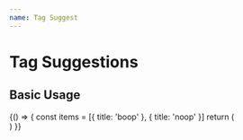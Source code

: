 ```yaml
---
name: Tag Suggest
---
```




# Tag Suggestions

<PropsTable of={TagSuggest} />

## Basic Usage

<Playground>
  {() => {
    const items = [{ title: 'boop' }, { title: 'noop' }]
    return (
      <div style={{height: 300}}>
        <TagSuggest items={items} onSelect={console.log}/>
      </div>
    )
  }}
</Playground>
